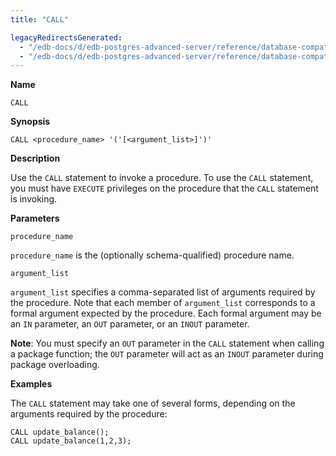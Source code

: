 ```yaml
---
title: "CALL"

legacyRedirectsGenerated:
  - "/edb-docs/d/edb-postgres-advanced-server/reference/database-compatibility-for-oracle-developers-sql-guide/13/call.html"
  - "/edb-docs/d/edb-postgres-advanced-server/reference/database-compatibility-for-oracle-developers-sql-guide/latest/call.html"
---
```


<div id="call" class="registered_link"></div>

**Name**

`CALL`

**Synopsis**

```text
CALL <procedure_name> '('[<argument_list>]')'
```

**Description**

Use the `CALL` statement to invoke a procedure. To use the `CALL` statement, you must have `EXECUTE` privileges on the procedure that the `CALL` statement is invoking.

**Parameters**

`procedure_name`

 `procedure_name` is the (optionally schema-qualified) procedure name.

`argument_list`

 `argument_list` specifies a comma-separated list of arguments required by the procedure. Note that each member of `argument_list` corresponds to a formal argument expected by the procedure. Each formal argument may be an `IN` parameter, an `OUT` parameter, or an `INOUT` parameter.

 **Note**: You must specify an `OUT` parameter in the `CALL` statement when calling a package function; the `OUT` parameter will act as an `INOUT` parameter during package overloading.

**Examples**

The `CALL` statement may take one of several forms, depending on the arguments required by the procedure:

```text
CALL update_balance();
CALL update_balance(1,2,3);
```
